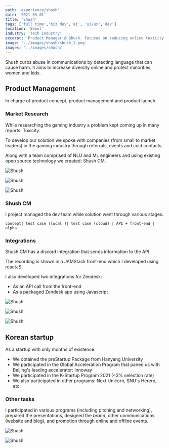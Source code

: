 ```yaml
---
path: 'experience/shush'
date: '2021-03-01'
title: 'Shush'
tags: ['full time','biz dev','ai', 'ui/ux','dev']
location: 'Seoul'
industry: 'Tech industry'
excerpt: 'Product Manager @ Shush. Focused on reducing online toxicity using AI'
image: '../images/shush/shush_2.png'
images: '../images/shush/'
---
```


<div class="col-md-8">

Shush curbs abuse in communications by detecting language that can cause harm. It aims to increase diversity online and protect minorities, women and kids. 

## Product Management
In charge of product concept, product management and product launch.

### Market Research
While researching the gaming industry a problem kept coming up in many reports: Toxicity. 

To develop our solution we spoke with companies (from small to market leaders) in the gaming industry through referrals, events and cold contacts. 

Along with a team comprised of NLU and ML engineers and using existing open source technology we created: Shush CM. 


</div>

<div class="row">
<div class="col-lg-3 offset-lg-3">

![Shush](../images/shush/shush_7.png)
</div>

<div class="col-lg-3">

![Shush](../images/shush/shush_8.png)

</div>

<div class="col-lg-3">

![Shush](../images/shush/shush_9.png)

</div>

</div>

<div class="col-md-8">

### Shush CM
I project managed the dev team while solution went through various stages: 

` concept| test case (local )| test case (cloud) | API + front-end | alpha `

### Integrations
Shush CM has a discord integration that sends information to the API. 

The recording is shown in a JAMStack front-end which I developed using reactJS.

I also developed two integrations for Zendesk: 
* As an API call from the front-end
* As a packaged Zendesk app using Javascript


</div>

<div class="row">
<div class="col-lg-3 offset-lg-3">

![Shush](../images/shush/shush_3.png)
</div>

<div class="col-lg-3">

![Shush](../images/shush/shush_5.png)

</div>

<div class="col-lg-3">

![Shush](../images/shush/shush_6.png)

</div>

</div>


## Korean startup
As a startup with only months of existence:
* We obtained the preStartup Package from Hanyang University 
* We participated in the Global Acceleration Program that paired us with Beijing's leading accelerator: Innoway
* We participated in the K-Startup Program 2021 (<3% selection rate)
* We also participated in other programs: Next Unicorn, SNU's Herero, etc.

### Other tasks
I participated in various programs (including pitching and networking), prepared the presentations, designed the *brand*, other communications (website and blog), and promotion through online and offline events. 


<div class="row">
<div class="col-lg-3 offset-lg-6">

![Shush](../images/shush/shush_10.png)
</div>



<div class="col-lg-3">

![Shush](../images/shush/shush_11.png)

</div>

</div>

